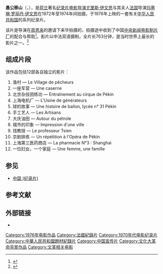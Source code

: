'''愚公移山'''（{{lang-fr|'''''Comment Yukong déplaça les montagnes'''''}}，{{lang-en|'''''How Yukong Moved the Mountains'''''}}），是[[荷兰|荷兰]]著名[[纪录片|纪录片]][[电影|电影]][[导演|导演]][[尤里斯·伊文思|尤里斯·伊文思]]与其夫人[[法国|法国]]导演[[玛塞琳·罗丽丹·伊文思|玛塞琳·罗丽丹·伊文思]]在1972年至1974年间拍摄，于1976年上映的一套有关[[中华人民共和国|中华人民共和国]]的系列纪录片。

该片是导演在[[周恩来|周恩来]]的邀请下来华拍摄的，拍摄途中收到了中国[[中央新闻电影制片厂|中央新闻电影制片厂]]的配合与帮助<ref>{{Cite web |url=http://www.cndfilm.com/20100727/101087.shtml |title=存档副本 |accessdate=2013-07-23 |archive-date=2016-03-04 |archive-url=https://web.archive.org/web/20160304120455/http://www.cndfilm.com/20100727/101087.shtml |dead-url=no }}</ref>。影片以中法双语摄制，全片长763分钟，是当时世界上最长的影片之一。<ref>{{cite magazine|author=刘焰|date=2013-05-27|title=玛瑟琳娜·洛里丹-伊文思：信仰，是一种选择|url=http://www.yishushijie.com/magazines/content-2996.aspx|deadurl=yes|magazine=艺术世界|volume=274|issn=1005-7722|archiveurl=https://web.archive.org/web/20130727184225/http://www.yishushijie.com/magazines/content-2996.aspx|archivedate=2013-07-27}} </ref>

== 组成片段 ==
该作品包括12部各自独立的影片：

# 渔村 — Le Village de pêcheurs
# 一座军营 — Une caserne
# 北京杂技团练功 — Entraînement au cirque de Pékin
# 上海电机厂 — L'Usine de générateurs
# 球的故事 — Une histoire de ballon, lycée n° 31 Pékin
# 手工艺人 — Les Artisans
# 大庆油田 — Autour du pétrole
# 城市的印象 — Impression d'une ville
# 钱教授 — Le professeur Tsien
# 京剧排练 — Un répétition à l'Opéra de Pékin
# 上海第三医药商店 — La pharmacie N°3 : Shanghai
# 一位妇女，一个家庭 — Une femme, une famille

== 参见 ==
*[[中国_(纪录片)|中国 (纪录片)]]

== 参考文献 ==

{{Reflist}}

== 外部链接 ==

* {{imdb title|0074334}}
{{文革相关作品}}
[[Category:1976年电影作品|Category:1976年电影作品]]
[[Category:法國紀錄片|Category:法國紀錄片]]
[[Category:1970年代电影纪录片|Category:1970年代电影纪录片]]
[[Category:中華人民共和國題材紀錄片|Category:中華人民共和國題材紀錄片]]
[[Category:中国宣传片|Category:中国宣传片]]
[[Category:文化大革命背景作品|Category:文化大革命背景作品]]
[[Category:文革相关电影|Category:文革相关电影]]